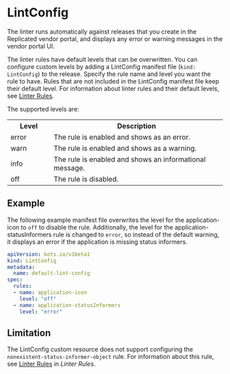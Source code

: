 
# LintConfig

<LinterDefinition/>

The linter runs automatically against releases that you create in the Replicated vendor portal, and displays any error or warning messages in the vendor portal UI.

The linter rules have default levels that can be overwritten. You can configure custom levels by adding a LintConfig manifest file (`kind: LintConfig`) to the release. Specify the rule name and level you want the rule to have. Rules that are not included in the LintConfig manifest file keep their default level. For information about linter rules and their default levels, see [Linter Rules](/reference/linter).

The supported levels are:

<table>
      <tr>
        <th width="20%">Level</th>
        <th width="80%">Description</th>
      </tr>
      <tr>
        <td>error</td>
        <td>The rule is enabled and shows as an error.</td>
      </tr>
      <tr>
        <td>warn</td>
        <td>The rule is enabled and shows as a warning.</td>
      </tr>
      <tr>
        <td>info</td>
        <td>The rule is enabled and shows an informational message.</td>
      </tr>
      <tr>
        <td>off</td>
        <td>The rule is disabled.</td>
      </tr>
    </table>


## Example
The following example manifest file overwrites the level for the application-icon to `off` to disable the rule. Additionally, the level for the application-statusInformers rule is changed to `error`, so instead of the default warning, it displays an error if the application is missing status informers.

```yaml
apiVersion: kots.io/v1beta1
kind: LintConfig
metadata:
  name: default-lint-config
spec:
  rules:
  - name: application-icon
    level: "off"
  - name: application-statusInformers
    level: "error"
```

## Limitation

The LintConfig custom resource does not support configuring the `nonexistent-status-informer-object` rule. For information about this rule, see [Linter Rules](linter#nonexistent-status-informer-object) in _Linter Rules_.
